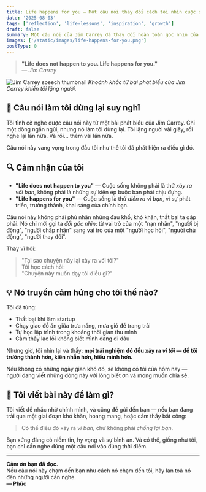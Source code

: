 ```yaml
---
title: Life happens for you – Một câu nói thay đổi cách tôi nhìn cuộc sống
date: '2025-08-03'
tags: ['reflection', 'life-lessons', 'inspiration', 'growth']
draft: false
summary: Một câu nói của Jim Carrey đã thay đổi hoàn toàn góc nhìn của tôi về cuộc sống — từ cảm giác nạn nhân sang người chủ động học hỏi và trưởng thành.
images: ['/static/images/life-happens-for-you.png']
postType: 0
---
```


> **"Life does not happen to you. Life happens for you."**  
> — _Jim Carrey_

![Jim Carrey speech thumbnail](/static/images/life-happens-for-you.png)
_Khoảnh khắc từ bài phát biểu của Jim Carrey khiến tôi lặng người._

## 🌱 Câu nói làm tôi dừng lại suy nghĩ

Tôi tình cờ nghe được câu nói này từ một bài phát biểu của Jim Carrey. Chỉ một dòng ngắn ngủi, nhưng nó làm tôi dừng lại. Tôi lặng người vài giây, rồi nghe lại lần nữa. Và rồi… thêm vài lần nữa.

Câu nói này vang vọng trong đầu tôi như thể tôi đã phát hiện ra điều gì đó.

## 🔍 Cảm nhận của tôi

- **"Life does not happen to you"** — Cuộc sống không phải là thứ _xảy ra với bạn_, không phải là những sự kiện ép buộc bạn phải chịu đựng.
- **"Life happens for you"** — Cuộc sống là thứ _diễn ra vì bạn_, vì sự phát triển, trưởng thành, khai sáng của chính bạn.

Câu nói này không phải phủ nhận những đau khổ, khó khăn, thất bại ta gặp phải. Nó chỉ mời gọi ta _đổi góc nhìn_: từ vai trò của một "nạn nhân", "người bị động", "người chấp nhận" sang vai trò của một "người học hỏi", "người chủ động", "người thay đổi".

Thay vì hỏi:

> "Tại sao chuyện này lại xảy ra với tôi?"  
> Tôi học cách hỏi:  
> "Chuyện này muốn dạy tôi điều gì?"

## 💡 Nó truyền cảm hứng cho tôi thế nào?

Tôi đã từng:

- Thất bại khi làm startup
- Chạy giao đồ ăn giữa trưa nắng, mưa gió để trang trải
- Tự học lập trình trong khoảng thời gian thu mình
- Cảm thấy lạc lối không biết mình đang đi đâu

Nhưng giờ, tôi nhìn lại và thấy: **mọi trải nghiệm đó đều xảy ra _vì tôi_ — để tôi trưởng thành hơn, kiên nhẫn hơn, hiểu mình hơn.**

Nếu không có những ngày gian khó đó, sẽ không có tôi của hôm nay — người đang viết những dòng này với lòng biết ơn và mong muốn chia sẻ.

## 📣 Tôi viết bài này để làm gì?

Tôi viết để nhắc nhở chính mình, và cũng để gửi đến bạn — nếu bạn đang trải qua một giai đoạn khó khăn, hoang mang, hoặc cảm thấy bất công:

> Có thể điều đó xảy ra _vì bạn_, chứ không phải _chống lại bạn_.

Bạn xứng đáng có niềm tin, hy vọng và sự bình an. Và có thể, giống như tôi, bạn chỉ cần nghe đúng một câu nói vào đúng thời điểm.

---

**Cảm ơn bạn đã đọc.**  
Nếu câu nói này chạm đến bạn như cách nó chạm đến tôi, hãy lan toả nó đến những người cần nghe.  
**— Phúc**
